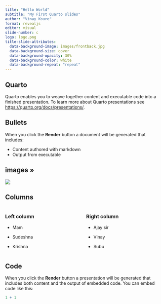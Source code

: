```yaml
---
title: "Hello World"
subtitle: "My First Quarto slides"
author: "Vinay Koure"
format: revealjs
editor: visual
slide-number: c
logo: logo.png
title-slide-attributes: 
  data-background-image: images/frontback.jpg 
  data-background-size: cover
  data-background-opacity: 30%
  data-background-color: white
  data-background-repeat: "repeat"
---
```


## Quarto

Quarto enables you to weave together content and executable code into a finished presentation. To learn more about Quarto presentations see <https://quarto.org/docs/presentations/>.

## Bullets

When you click the **Render** button a document will be generated that includes:

-   Content authored with markdown
-   Output from executable

## images »

![](logo.png){fig-align="center"}

## Columns

::: columns
::: {.column width="50%"}
### Left column

-   Mam

-   Sudeshna

-   Krishna
:::

::: {.column width="50%"}
### Right column

-   Ajay sir

-   Vinay

-   Subu
:::
:::

## Code

When you click the **Render** button a presentation will be generated that includes both content and the output of embedded code. You can embed code like this:

```r
1 + 1
```
